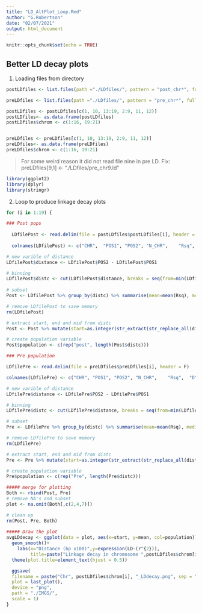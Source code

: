 ```yaml
---
title: "LD_AltPlot_Loop.Rmd"
author: "G.Robertson"
date: "02/07/2021"
output: html_document
---
```


```r
knitr::opts_chunk$set(echo = TRUE)
```

## Better LD decay plots


1) Loading files from directory
```r
postLDfiles <- list.files(path ="./LDfiles/", pattern = "post_chr*", full.names = T, recursive = T)

preLDfiles <- list.files(path ="./LDfiles/", pattern = "pre_chr*", full.names = T, recursive = T)

postLDfiles <- postLDfiles[c(1, 10, 13:19, 2:9, 11, 12)]
postLDfiles<- as.data.frame(postLDfiles)
postLDfiles$chrom <- c(1:16, 19:21)


preLDfiles <- preLDfiles[c(1, 10, 13:19, 2:9, 11, 12)]
preLDfiles<- as.data.frame(preLDfiles)
preLDfiles$chrom <- c(1:16, 19:21)
```

> For some weird reason it did not read file nine in pre LD. Fix:  preLDfiles[9,1] <- "./LDfiles/pre_chr9.ld"

```r
library(ggplot2)
library(dplyr)
library(stringr)
```

2) Loop to produce linkage decay plots
```r
for (i in 1:19) {

### Post pops
  
  LDfilePost <- read.delim(file = postLDfiles$postLDfiles[i], header = F)
  
  colnames(LDfilePost) <- c("CHR",	"POS1", "POS2",	"N_CHR",	"Rsq",	"D",	"Dprime")

# new varible of distance
LDfilePost$distance <- LDfilePost$POS2 - LDfilePost$POS1

# binning
LDfilePost$distc <- cut(LDfilePost$distance, breaks = seq(from=min(LDfilePost$distance)-1, to=max(LDfilePost$distance)+1, by=100))
  
# subset
Post <- LDfilePost %>% group_by(distc) %>% summarise(mean=mean(Rsq), median=median(Rsq))

# remove LDfilePost to save memory
rm(LDfilePost)

# extract start, end and mid from distc
Post <- Post %>% mutate(start=as.integer(str_extract(str_replace_all(distc,"[\\(\\)\\[\\]]",""),"^[0-9-e+.]+")), end=as.integer(str_extract(str_replace_all(distc,"[\\(\\)\\[\\]]",""),"[0-9-e+.]+$")), mid=start+((end-start)/2))

# create population variable
Post$population <- c(rep("post", length(Post$distc)))

### Pre population

LDfilePre <- read.delim(file = preLDfiles$preLDfiles[i], header = F)

colnames(LDfilePre) <- c("CHR",	"POS1", "POS2",	"N_CHR",	"Rsq",	"D",	"Dprime")

# new varible of distance
LDfilePre$distance <- LDfilePre$POS2 - LDfilePre$POS1

# binning
LDfilePre$distc <- cut(LDfilePre$distance, breaks = seq(from=min(LDfilePre$distance)-1, to=max(LDfilePre$distance)+1, by=100))

# subset
Pre <- LDfilePre %>% group_by(distc) %>% summarise(mean=mean(Rsq), median=median(Rsq))

# remove LDfilePre to save memory
rm(LDfilePre)

# extract start, end and mid from distc
Pre <- Pre %>% mutate(start=as.integer(str_extract(str_replace_all(distc,"[\\(\\)\\[\\]]",""),"^[0-9-e+.]+")), end=as.integer(str_extract(str_replace_all(distc,"[\\(\\)\\[\\]]",""),"[0-9-e+.]+$")), mid=start+((end-start)/2))

# create population variable
Pre$population <- c(rep("Pre", length(Pre$distc)))

##### merge for plotting
Both <- rbind(Post, Pre)
# remove NA's and subset
plot <- na.omit(Both[,c(2,4,7)])

# clean up
rm(Post, Pre, Both)
  
##### Draw the plot
avgLDdecay <- ggplot(data = plot, aes(x=start, y=mean, col=population))+
  geom_smooth()+
    labs(x="Distance (bp x100)",y=expression(LD~(r^{2})),
         title=paste("Linkage decay in chromosome ",postLDfiles$chrom[i])) +
  theme(plot.title=element_text(hjust = 0.5))

  ggsave(
  filename = paste("Chr", postLDfiles$chrom[i], "_LDdecay.png", sep = ""),
  plot = last_plot(),
  device = "png",
  path = "./IMGS/",
  scale = 1)
}
```
